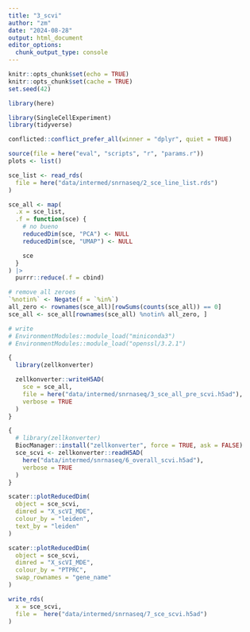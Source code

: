 ```yaml
---
title: "3_scvi"
author: "zm"
date: "2024-08-28"
output: html_document
editor_options: 
  chunk_output_type: console
---
```


```r
knitr::opts_chunk$set(echo = TRUE)
knitr::opts_chunk$set(cache = TRUE)
set.seed(42)
```

```r
library(here)
```

```r
library(SingleCellExperiment)
library(tidyverse)

conflicted::conflict_prefer_all(winner = "dplyr", quiet = TRUE)
```

```r
source(file = here("eval", "scripts", "r", "params.r"))
plots <- list()
```

```r
sce_list <- read_rds(
  file = here("data/intermed/snrnaseq/2_sce_line_list.rds")
)
```

```r
sce_all <- map(
  .x = sce_list,
  .f = function(sce) {
    # no bueno
    reducedDim(sce, "PCA") <- NULL
    reducedDim(sce, "UMAP") <- NULL

    sce
  }
) |>
  purrr::reduce(.f = cbind)

# remove all zeroes
`%notin%` <- Negate(f = `%in%`)
all_zero <- rownames(sce_all)[rowSums(counts(sce_all)) == 0]
sce_all <- sce_all[rownames(sce_all) %notin% all_zero, ]

# write
# EnvironmentModules::module_load("miniconda3")
# EnvironmentModules::module_load("openssl/3.2.1")

{
  library(zellkonverter)

  zellkonverter::writeH5AD(
    sce = sce_all,
    file = here("data/intermed/snrnaseq/3_sce_all_pre_scvi.h5ad"),
    verbose = TRUE
  )
}
```

```r
{
  # library(zellkonverter)
  BiocManager::install("zellkonverter", force = TRUE, ask = FALSE)
  sce_scvi <- zellkonverter::readH5AD(
    here("data/intermed/snrnaseq/6_overall_scvi.h5ad"),
    verbose = TRUE
  )
}

scater::plotReducedDim(
  object = sce_scvi,
  dimred = "X_scVI_MDE",
  colour_by = "leiden",
  text_by = "leiden"
)

scater::plotReducedDim(
  object = sce_scvi,
  dimred = "X_scVI_MDE",
  colour_by = "PTPRC",
  swap_rownames = "gene_name"
)
```

```r
write_rds(
  x = sce_scvi,
  file =  here("data/intermed/snrnaseq/7_sce_scvi.h5ad")
)
```
